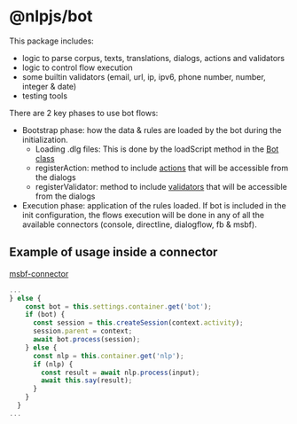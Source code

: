 # @nlpjs/bot

This package includes: 

- logic to parse corpus, texts, translations, dialogs, actions and validators
- logic to control flow execution
- some builtin validators (email, url, ip, ipv6, phone number, number, integer & date)
- testing tools

There are 2 key phases to use bot flows:
- Bootstrap phase: how the data & rules are loaded by the bot during the initialization.
  - Loading .dlg files: This is done by the loadScript method in the [Bot class](https://github.com/axa-group/nlp.js/blob/master/packages/bot/src/bot.js)
  - registerAction: method to include [actions](custom_actions#registering-the-custom-action) that will be accessible from the dialogs
  - registerValidator: method to include [validators](custom_validators#registering-the-validator) that will be accessible from the dialogs
- Execution phase: application of the rules loaded. If bot is included in the init configuration, the flows execution will be done in any of all the available connectors (console, directline, dialogflow, fb & msbf).

## Example of usage inside a connector

[msbf-connector](https://github.com/axa-group/nlp.js/blob/master/packages/msbf-connector/src/msbf-connector.js)

```javascript
...
} else {
    const bot = this.settings.container.get('bot');
    if (bot) {
      const session = this.createSession(context.activity);
      session.parent = context;
      await bot.process(session);
    } else {
      const nlp = this.container.get('nlp');
      if (nlp) {
        const result = await nlp.process(input);
        await this.say(result);
      }
    }
  }
...
```
